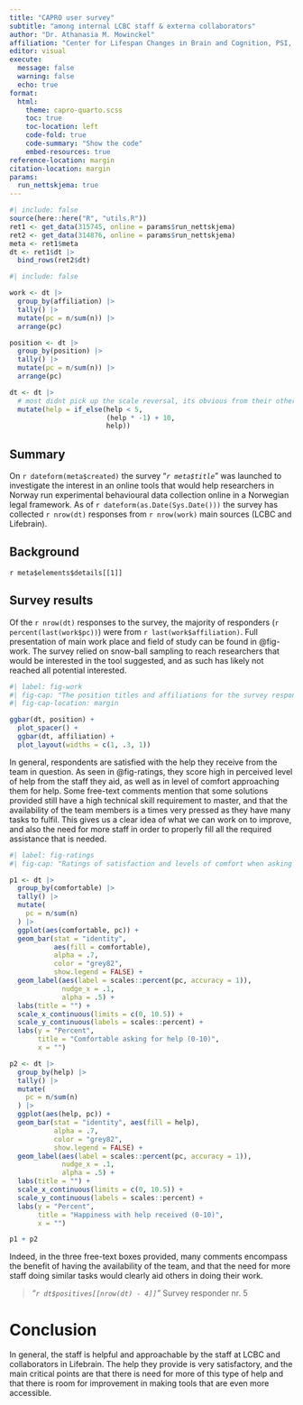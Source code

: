 ```yaml
---
title: "CAPRO user survey"
subtitle: "among internal LCBC staff & externa collaborators"
author: "Dr. Athanasia M. Mowinckel"
affiliation: "Center for Lifespan Changes in Brain and Cognition, PSI, SV, UiO"
editor: visual
execute:
  message: false
  warning: false
  echo: true
format:
  html:
    theme: capro-quarto.scss
    toc: true
    toc-location: left
    code-fold: true
    code-summary: "Show the code"
    embed-resources: true
reference-location: margin
citation-location: margin
params:
  run_nettskjema: true
---
```


```r
#| include: false
source(here::here("R", "utils.R"))
ret1 <- get_data(315745, online = params$run_nettskjema)
ret2 <- get_data(314876, online = params$run_nettskjema)
meta <- ret1$meta
dt <- ret1$dt |> 
  bind_rows(ret2$dt)
```

```r
#| include: false

work <- dt |> 
  group_by(affiliation) |> 
  tally() |> 
  mutate(pc = n/sum(n)) |> 
  arrange(pc)

position <- dt |> 
  group_by(position) |> 
  tally() |> 
  mutate(pc = n/sum(n)) |> 
  arrange(pc)

dt <- dt |> 
  # most didnt pick up the scale reversal, its obvious from their other answers.
  mutate(help = if_else(help < 5, 
                        (help * -1) + 10,
                        help))

```

## Summary

On `r dateform(meta$created)` the survey "*`r meta$title`*" was launched to investigate the interest in an online tools that would help researchers in Norway run experimental behavioural data collection online in a Norwegian legal framework.
As of `r dateform(as.Date(Sys.Date()))` the survey has collected `r nrow(dt)` responses from `r nrow(work)` main sources (LCBC and Lifebrain).


## Background

`r meta$elements$details[[1]]`

## Survey results

Of the `r nrow(dt)` responses to the survey, the majority of responders (`r percent(last(work$pc))`) were from `r last(work$affiliation)`.
Full presentation of main work place and field of study can be found in @fig-work.
The survey relied on snow-ball sampling to reach researchers that would be interested in the tool suggested, and as such has likely not reached all potential interested.

```r
#| label: fig-work
#| fig-cap: "The position titles and affiliations for the survey responders."
#| fig-cap-location: margin

ggbar(dt, position) + 
  plot_spacer() +
  ggbar(dt, affiliation) +
  plot_layout(widths = c(1, .3, 1))

```

In general, respondents are satisfied with the help they receive from the team in question.
As seen in @fig-ratings, they score high in perceived level of help from the staff they aid, as well as in level of comfort approaching them for help.
Some free-text comments mention that some solutions provided still have a high technical skill requirement to master, and that the availability of the team members is a times very pressed as they have many tasks to fulfil. 
This gives us a clear idea of what we can work on to improve, and also the need for more staff in order to properly fill all the required assistance that is needed.

```r
#| label: fig-ratings
#| fig-cap: "Ratings of satisfaction and levels of comfort when asking for help."

p1 <- dt |> 
  group_by(comfortable) |> 
  tally() |> 
  mutate(
    pc = n/sum(n)
  ) |>
  ggplot(aes(comfortable, pc)) +
  geom_bar(stat = "identity", 
           aes(fill = comfortable), 
           alpha = .7, 
           color = "grey82", 
           show.legend = FALSE) +
  geom_label(aes(label = scales::percent(pc, accuracy = 1)), 
             nudge_x = .1, 
             alpha = .5) +
  labs(title = "") +
  scale_x_continuous(limits = c(0, 10.5)) +
  scale_y_continuous(labels = scales::percent) +
  labs(y = "Percent",
       title = "Comfortable asking for help (0-10)",
       x = "")

p2 <- dt |> 
  group_by(help) |> 
  tally() |> 
  mutate(
    pc = n/sum(n)
  ) |>
  ggplot(aes(help, pc)) +
  geom_bar(stat = "identity", aes(fill = help), 
           alpha = .7, 
           color = "grey82", 
           show.legend = FALSE) +
  geom_label(aes(label = scales::percent(pc, accuracy = 1)), 
             nudge_x = .1, 
             alpha = .5) +
  labs(title = "") +
  scale_x_continuous(limits = c(0, 10.5)) +
  scale_y_continuous(labels = scales::percent) +
  labs(y = "Percent",
       title = "Happiness with help received (0-10)",
       x = "")

p1 + p2
```

Indeed, in the three free-text boxes provided, many comments encompass the benefit of having the availability of the team, and that the need for more staff doing similar tasks would clearly aid others in doing their work.


> _"`r dt$positives[[nrow(dt) - 4]]`"_
> Survey responder nr. 5

# Conclusion

In general, the staff is helpful and approachable by the staff at LCBC and collaborators in Lifebrain. 
The help they provide is very satisfactory, and the main critical points are that there is need for more of this type of help and that there is room for improvement in making tools that are even more accessible.
